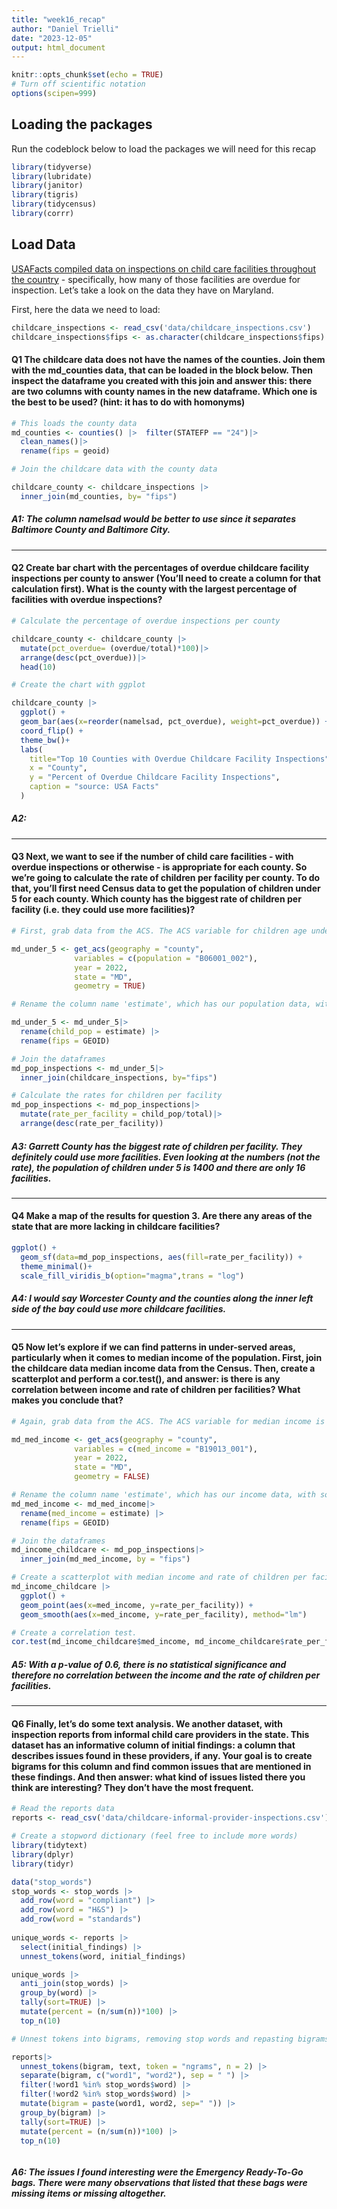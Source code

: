 ```yaml
---
title: "week16_recap"
author: "Daniel Trielli"
date: "2023-12-05"
output: html_document
---
```


```r
knitr::opts_chunk$set(echo = TRUE)
# Turn off scientific notation
options(scipen=999)
```

## Loading the packages

Run the codeblock below to load the packages we will need for this recap

```r
library(tidyverse)
library(lubridate)
library(janitor)
library(tigris)
library(tidycensus)
library(corrr)
```

## Load Data

[USAFacts compiled data on inspections on child care facilities throughout the country](https://usafacts.org/data-projects/childcare-inspections) - specifically, how many of those facilities are overdue for inspection. Let's take a look on the data they have on Maryland.

First, here the data we need to load:

```r
childcare_inspections <- read_csv('data/childcare_inspections.csv')
childcare_inspections$fips <- as.character(childcare_inspections$fips)
```

#### **Q1** The childcare data does not have the names of the counties. Join them with the md_counties data, that can be loaded in the block below. Then inspect the dataframe you created with this join and answer this: there are two columns with county names in the new dataframe. Which one is the best to be used? (hint: it has to do with homonyms)

```r
# This loads the county data
md_counties <- counties() |>  filter(STATEFP == "24")|>
  clean_names()|>
  rename(fips = geoid)
```

```r
# Join the childcare data with the county data 

childcare_county <- childcare_inspections |>
  inner_join(md_counties, by= "fips")
```

##### A1: The column namelsad would be better to use since it separates Baltimore County and Baltimore City.

------------------------------------------------------------------------

#### **Q2** Create bar chart with the percentages of overdue childcare facility inspections per county to answer (You'll need to create a column for that calculation first). What is the county with the largest percentage of facilities with overdue inspections?

```r
# Calculate the percentage of overdue inspections per county

childcare_county <- childcare_county |>
  mutate(pct_overdue= (overdue/total)*100)|>
  arrange(desc(pct_overdue))|>
  head(10)

# Create the chart with ggplot

childcare_county |>
  ggplot() +
  geom_bar(aes(x=reorder(namelsad, pct_overdue), weight=pct_overdue)) +
  coord_flip() + 
  theme_bw()+
  labs(
    title="Top 10 Counties with Overdue Childcare Facility Inspections",
    x = "County",
    y = "Percent of Overdue Childcare Facility Inspections",
    caption = "source: USA Facts"
  )

```

##### **A2:**

------------------------------------------------------------------------

#### **Q3** Next, we want to see if the number of child care facilities - with overdue inspections or otherwise - is appropriate for each county. So we're going to calculate the rate of children per facility per county. To do that, you'll first need Census data to get the population of children under 5 for each county. Which county has the biggest rate of children per facility (i.e. they could use more facilities)?

```r
# First, grab data from the ACS. The ACS variable for children age under 5 is B06001_002 We want 2022 data.

md_under_5 <- get_acs(geography = "county",
              variables = c(population = "B06001_002"),
              year = 2022,
              state = "MD",
              geometry = TRUE)

```

```r
# Rename the column name 'estimate', which has our population data, with something more useful, like 'children_pop'

md_under_5 <- md_under_5|> 
  rename(child_pop = estimate) |> 
  rename(fips = GEOID)
```

```r
# Join the dataframes
md_pop_inspections <- md_under_5|>
  inner_join(childcare_inspections, by="fips")

# Calculate the rates for children per facility
md_pop_inspections <- md_pop_inspections|>
  mutate(rate_per_facility = child_pop/total)|>
  arrange(desc(rate_per_facility))


```

##### **A3: Garrett County has the biggest rate of children per facility. They definitely could use more facilities. Even looking at the numbers (not the rate), the population of children under 5 is** 1400 and there are only 16 facilities.

------------------------------------------------------------------------

#### **Q4** Make a map of the results for question 3. Are there any areas of the state that are more lacking in childcare facilities?

```r
ggplot() +
  geom_sf(data=md_pop_inspections, aes(fill=rate_per_facility)) +
  theme_minimal()+
  scale_fill_viridis_b(option="magma",trans = "log")
```

##### **A4**: I would say Worcester County and the counties along the inner left side of the bay could use more childcare facilities.

------------------------------------------------------------------------

#### **Q5** Now let's explore if we can find patterns in under-served areas, particularly when it comes to median income of the population. First, join the childcare data median income data from the Census. Then, create a scatterplot and perform a cor.test(), and answer: is there is any correlation between income and rate of children per facilities? What makes you conclude that?

```r
# Again, grab data from the ACS. The ACS variable for median income is B19013_001. We want 2022 data again.

md_med_income <- get_acs(geography = "county",
              variables = c(med_income = "B19013_001"),
              year = 2022,
              state = "MD",
              geometry = FALSE)
```

```r
# Rename the column name 'estimate', which has our income data, with something more useful, like 'median_income'
md_med_income <- md_med_income|> 
  rename(med_income = estimate) |> 
  rename(fips = GEOID)

```

```r
# Join the dataframes
md_income_childcare <- md_pop_inspections|>
  inner_join(md_med_income, by = "fips")
```

```r
# Create a scatterplot with median income and rate of children per facility
md_income_childcare |>
  ggplot() +
  geom_point(aes(x=med_income, y=rate_per_facility)) +
  geom_smooth(aes(x=med_income, y=rate_per_facility), method="lm")


```

```r
# Create a correlation test.
cor.test(md_income_childcare$med_income, md_income_childcare$rate_per_facility)
```

##### A5: With a p-value of 0.6, there is no statistical significance and therefore no correlation between the income and the rate of children per facilities.

------------------------------------------------------------------------

#### **Q6** Finally, let's do some text analysis. We another dataset, with inspection reports from informal child care providers in the state. This dataset has an informative column of initial findings: a column that describes issues found in these providers, if any. Your goal is to create bigrams for this column and find common issues that are mentioned in these findings. And then answer: what kind of issues listed there you think are interesting? They don't have the most frequent.

```r
# Read the reports data
reports <- read_csv('data/childcare-informal-provider-inspections.csv') |> clean_names()
```

```r
# Create a stopword dictionary (feel free to include more words)
library(tidytext)
library(dplyr)
library(tidyr)

data("stop_words")
stop_words <- stop_words |> 
  add_row(word = "compliant") |> 
  add_row(word = "H&S") |> 
  add_row(word = "standards")
  
unique_words <- reports |> 
  select(initial_findings) |> 
  unnest_tokens(word, initial_findings) 

unique_words |>
  anti_join(stop_words) |>
  group_by(word) |>
  tally(sort=TRUE) |>
  mutate(percent = (n/sum(n))*100) |>
  top_n(10)
```

```r
# Unnest tokens into bigrams, removing stop words and repasting bigrams, list bigrams

reports|>
  unnest_tokens(bigram, text, token = "ngrams", n = 2) |>
  separate(bigram, c("word1", "word2"), sep = " ") |>
  filter(!word1 %in% stop_words$word) |>
  filter(!word2 %in% stop_words$word) |>
  mutate(bigram = paste(word1, word2, sep=" ")) |>
  group_by(bigram) |>
  tally(sort=TRUE) |>
  mutate(percent = (n/sum(n))*100) |>
  top_n(10)



```

##### A6: The issues I found interesting were the Emergency Ready-To-Go bags. There were many observations that listed that these bags were missing items or missing altogether. 
